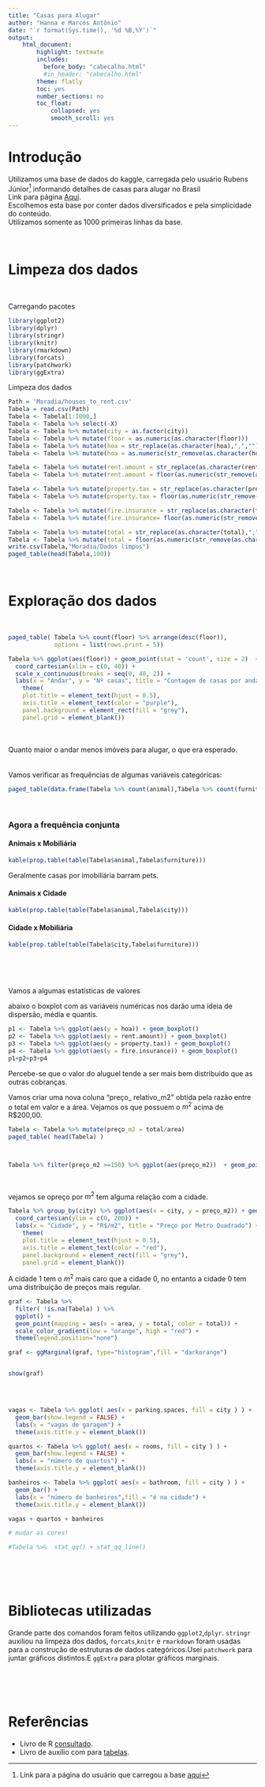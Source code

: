 ```yaml
---
title: "Casas para Alugar"
author: "Hanna e Marcos Antônio"
date: "`r format(Sys.time(), '%d %B,%Y')`"
output: 
    html_document:
        highlight: textmate 
        includes: 
          before_body: "cabecalho.html"
          #in_header: "cabecalho.html"
        theme: flatly 
        toc: yes 
        number_sections: no
        toc_float:
            collapsed: yes
            smooth_scroll: yes
---  
```

  
  


# Introdução

Utilizamos uma base de dados do kaggle, carregada pelo usuário Rubens Júnior[^2] informando detalhes de casas para alugar no Brasil  
Link para página [Aqui](https://www.kaggle.com/rubenssjr/brasilian-houses-to-rent).  
Escolhemos esta base por conter dados diversificados e pela simplicidade do conteúdo.  
Utilizamos somente as 1000 primeiras linhas da base.  

[^2]: Link para a página do usuário que carregou a base [aqui](http://www.rubenssjr.com.br/)  
  

<br>  

# Limpeza dos dados  

<br>  

Carregando pacotes  

```r
library(ggplot2)
library(dplyr)
library(stringr)
library(knitr)
library(rmarkdown)
library(forcats)
library(patchwork)
library(ggExtra)
```  

Limpeza dos dados  

```r
Path = 'Moradia/houses_to_rent.csv'
Tabela = read.csv(Path)
Tabela <- Tabela[1:1000,]
Tabela <- Tabela %>% select(-X)
Tabela <- Tabela %>% mutate(city = as.factor(city))
Tabela <- Tabela %>% mutate(floor = as.numeric(as.character(floor)))
Tabela <- Tabela %>% mutate(hoa = str_replace(as.character(hoa),",",""))
Tabela <- Tabela %>% mutate(hoa = as.numeric(str_remove(as.character(hoa),"R\\$")))

Tabela <- Tabela %>% mutate(rent.amount = str_replace(as.character(rent.amount),",",""))
Tabela <- Tabela %>% mutate(rent.amount = floor(as.numeric(str_remove(as.character(rent.amount),"R\\$"))))

Tabela <- Tabela %>% mutate(property.tax = str_replace(as.character(property.tax),",",""))
Tabela <- Tabela %>% mutate(property.tax = floor(as.numeric(str_remove(as.character(property.tax),"R\\$"))))

Tabela <- Tabela %>% mutate(fire.insurance = str_replace(as.character(fire.insurance),",",""))
Tabela <- Tabela %>% mutate(fire.insurance= floor(as.numeric(str_remove(as.character(fire.insurance),"R\\$"))))

Tabela <- Tabela %>% mutate(total = str_replace(as.character(total),",",""))
Tabela <- Tabela %>% mutate(total = floor(as.numeric(str_remove(as.character(total),"R\\$"))))
write.csv(Tabela,"Moradia/Dados limpos")
paged_table(head(Tabela,100))


```  

<br>  

#  Exploração dos dados

<br>  




```r
paged_table( Tabela %>% count(floor) %>% arrange(desc(floor)),
             options = list(rows.print = 5))

```
```r
Tabela %>% ggplot(aes(floor)) + geom_point(stat = 'count', size = 2)  +
  coord_cartesian(xlim = c(0, 40)) +
  scale_x_continuous(breaks = seq(0, 40, 2)) +
  labs(x = "Andar", y = "Nº casas", title = "Contagem de casas por andar") + 
    theme(
    plot.title = element_text(hjust = 0.5),
    axis.title = element_text(color = "purple"),
    panel.background = element_rect(fill = "grey"),
    panel.grid = element_blank())
```  
<br>  
Quanto maior o andar menos imóveis para alugar, o que era esperado.  
<br>  
Vamos verificar as frequências de algumas variáveis categóricas:

```r
paged_table(data.frame(Tabela %>% count(animal),Tabela %>% count(furniture), Tabela %>% count(city)))
```  
<br>  

### Agora a frequência conjunta {.tabset} 

####  Animais x Mobiliária

```r
kable(prop.table(table(Tabela$animal,Tabela$furniture)))
```  
  
Geralmente casas por imobiliária barram pets.  

####  Animais x Cidade

```r
kable(prop.table(table(Tabela$animal,Tabela$city)))
```  

####  Cidade x Mobiliária

```r
kable(prop.table(table(Tabela$city,Tabela$furniture)))
```  

## {-}
<br>
<br>

Vamos a algumas estatísticas de valores  

abaixo o boxplot com as variáveis numéricas nos darão uma ideia de dispersão, média e quantis.  

```r
p1 <- Tabela %>% ggplot(aes(y = hoa)) + geom_boxplot()
p2 <- Tabela %>% ggplot(aes(y = rent.amount)) + geom_boxplot()
p3 <- Tabela %>% ggplot(aes(y = property.tax)) + geom_boxplot()
p4 <- Tabela %>% ggplot(aes(y = fire.insurance)) + geom_boxplot()
p1+p2+p3+p4
```  
Percebe-se que o valor do aluguel tende a ser mais bem distribuído que as outras cobranças.  


Vamos criar uma nova coluna "preço_ relativo_m2" obtida pela razão entre o total em valor e a área. Vejamos os que possuem o $m^2$ acima de R$200,00.  

```r

Tabela <- Tabela %>% mutate(preço_m2 = total/area)
paged_table( head(Tabela) )



Tabela %>% filter(preço_m2 >=150) %>% ggplot(aes(preço_m2))  + geom_point(stat = 'count')
```  
<br>  

vejamos se opreço por $m^2$ tem alguma relação com a cidade.  

```r
Tabela %>% group_by(city) %>% ggplot(aes(x = city, y = preço_m2)) + geom_boxplot(color = "blue") +
  coord_cartesian(ylim = c(0, 200)) +
  labs(x = "Cidade", y = "R$/m2", title = "Preço por Metro Quadrado") + 
    theme(
    plot.title = element_text(hjust = 0.5),
    axis.title = element_text(color = "red"),
    panel.background = element_rect(fill = "grey"),
    panel.grid = element_blank())
```  
  
A cidade 1 tem o $m^2$ mais caro que a cidade 0, no entanto a cidade 0 tem uma distribuição de preços mais regular.  

```r

graf <- Tabela %>%
  filter( !is.na(Tabela) ) %>% 
  ggplot() + 
  geom_point(mapping = aes(x = area, y = total, color = total)) +
  scale_color_gradient(low = "orange", high = "red") +
  theme(legend.position="none")

graf <- ggMarginal(graf, type="histogram",fill = "darkorange") 


show(graf)

```

<br>



```r



```



```r

vagas <- Tabela %>% ggplot( aes(x = parking.spaces, fill = city ) ) +
  geom_bar(show.legend = FALSE) +
  labs(x = "vagas de garagem") + 
  theme(axis.title.y = element_blank()) 

quartos <- Tabela %>% ggplot( aes(x = rooms, fill = city ) ) +
  geom_bar(show.legend = FALSE) +
  labs(x = "número de quartos") + 
  theme(axis.title.y = element_blank())

banheiros <- Tabela %>% ggplot( aes(x = bathroom, fill = city ) ) +
  geom_bar() +
  labs(x = "número de banheiros",fill = "é na cidade") + 
  theme(axis.title.y = element_blank())

vagas + quartos + banheiros 

# mudar as cores!

```


```r

#Tabela %>%  stat_qq() + stat_qq_line()

```



<br>  
<br>  

# Bibliotecas utilizadas  


Grande parte dos comandos foram feitos utilizando `ggplot2`,`dplyr`. `stringr` auxiliou na limpeza dos dados, `forcats`,`knitr` e `rmarkdown` foram usadas para a construção de
estruturas de dados categóricos.Usei `patchwork` para juntar gráficos distintos.E `ggExtra` para plotar gráficos marginais.

 
<br>  
<br>  

# Referências  
*    Livro de R [consultado](https://livro.curso-r.com/). 
*    Livro de auxílio com para [tabelas](https://www.ime.usp.br/~pam/scriptsR.html). 



